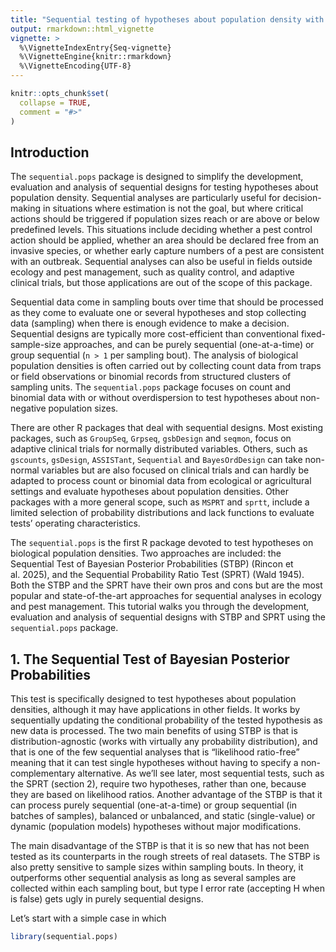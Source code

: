 ```yaml
---
title: "Sequential testing of hypotheses about population density with the `sequential.pops` package"
output: rmarkdown::html_vignette
vignette: >
  %\VignetteIndexEntry{Seq-vignette}
  %\VignetteEngine{knitr::rmarkdown}
  %\VignetteEncoding{UTF-8}
---
```


```r
knitr::opts_chunk$set(
  collapse = TRUE,
  comment = "#>"
)
```

## Introduction

The `sequential.pops` package is designed to simplify the development, evaluation 
and analysis of sequential designs for testing hypotheses about population
density. Sequential analyses are particularly useful for decision-making in situations 
where estimation is not the goal, but where critical actions should be triggered if
population sizes reach or are above or below predefined levels. This situations include
deciding whether a pest control action should be applied, whether an area should be
declared free from an invasive species, or whether early capture numbers of a pest
are consistent with an outbreak. Sequential analyses can also be useful in fields 
outside ecology and pest management, such as quality control, and adaptive clinical 
trials, but those applications are out of the scope of this package.

Sequential data come in sampling bouts over time that should be processed as they come 
to evaluate one or several hypotheses and stop collecting data (sampling) when there
is enough evidence to make a decision. Sequential designs are typically more cost-efficient
than conventional fixed-sample-size approaches, and can be purely sequential (one-at-a-time)
or group sequential (`n > 1` per sampling bout). The analysis of biological population
densities is often carried out by collecting count data from traps or field observations
or binomial records from structured clusters of sampling units. The `sequential.pops`
package focuses on count and binomial data with or without overdispersion to test hypotheses
about non-negative population sizes.

There are other R packages that deal with sequential designs. Most existing
packages, such as `GroupSeq`, `Grpseq`, `gsbDesign` and `seqmon`, focus on adaptive clinical 
trials for normally distributed variables. Others, such as `gscounts`, `gsDesign`, `ASSISTant`,
`Sequential` and `BayesOrdDesign` can take non-normal variables but are also focused 
on clinical trials and can hardly be adapted to process count or binomial data from 
ecological or agricultural settings and evaluate hypotheses about population densities. 
Other packages with a more general scope, such as `MSPRT` and `sprtt`, include a limited 
selection of probability distributions and lack functions to evaluate tests' operating
characteristics.

The `sequential.pops` is the first R package devoted to test hypotheses on biological 
population densities. Two approaches are included: the Sequential Test of Bayesian
Posterior Probabilities (STBP) (Rincon et al. 2025), and the Sequential Probability
Ratio Test (SPRT) (Wald 1945). Both the STBP and the SPRT have their own pros and cons 
but are the most popular and state-of-the-art approaches for sequential analyses in 
ecology and pest management. This tutorial walks you through the development, evaluation 
and analysis of sequential designs with STBP and SPRT using the `sequential.pops`
package.

## 1. The Sequential Test of Bayesian Posterior Probabilities

This test is specifically designed to test hypotheses about population densities,
although it may have applications in other fields. It works by sequentially updating 
the conditional probability of the tested hypothesis as new data is processed. The
two main benefits of using STBP is that is distribution-agnostic (works with virtually
any probability distribution), and that is one of the few sequential analyses that
is "likelihood ratio-free" meaning that it can test single hypotheses without having 
to specify a non-complementary alternative. As we'll see later, most sequential tests, 
such as the SPRT (section 2), require two hypotheses, rather than one, because they are based on 
likelihood ratios. Another advantage of the STBP is that it can process purely 
sequential (one-at-a-time) or group sequential (in batches of samples), balanced or 
unbalanced, and static (single-value) or dynamic (population models) hypotheses without 
major modifications. 

The main disadvantage of the STBP is that it is so new that has not been tested as its
counterparts in the rough streets of real datasets. The STBP is also pretty sensitive to
sample sizes within sampling bouts. In theory, it outperforms other sequential analysis
as long as several samples are collected within each sampling bout, but type I error rate
(accepting H when is false) gets ugly in purely sequential designs.

Let's start with a simple case in which 

```r
library(sequential.pops)
```
